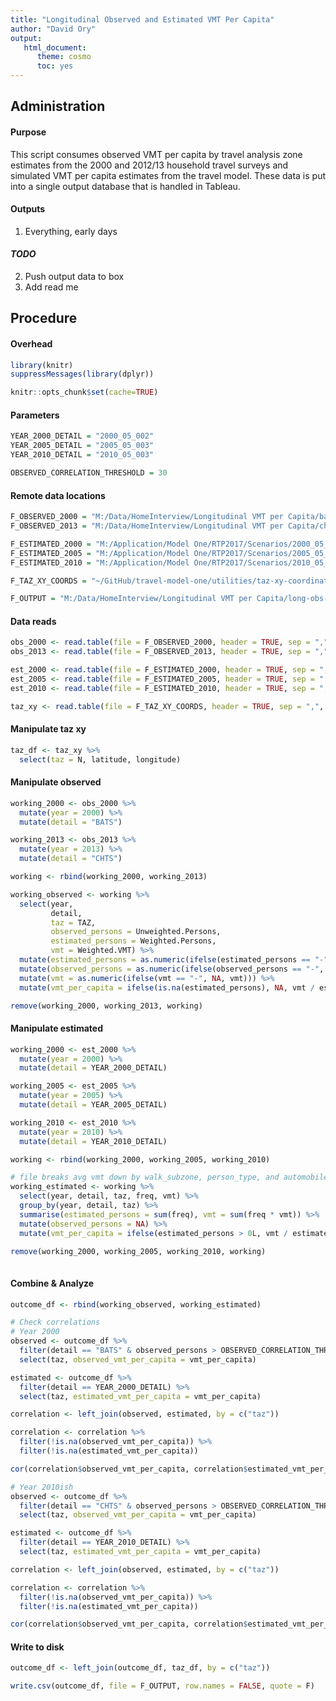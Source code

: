```yaml
---
title: "Longitudinal Observed and Estimated VMT Per Capita"
author: "David Ory"
output: 
   html_document:
      theme: cosmo
      toc: yes
---
```


## Administration

#### Purpose
This script consumes observed VMT per capita by travel analysis zone estimates from the 2000 and 2012/13 household travel surveys and simulated VMT per capita estimates from the travel model.  These data is put into a single output database that is handled in Tableau. 


#### Outputs
1.  Everything, early days

#### _TODO_ 
2. Push output data to box
3. Add read me

## Procedure

#### Overhead
```r
library(knitr)
suppressMessages(library(dplyr))
```

```r
knitr::opts_chunk$set(cache=TRUE)
```

#### Parameters
```r
YEAR_2000_DETAIL = "2000_05_002"
YEAR_2005_DETAIL = "2005_05_003"
YEAR_2010_DETAIL = "2010_05_003"

OBSERVED_CORRELATION_THRESHOLD = 30

```


#### Remote data locations
```r
F_OBSERVED_2000 = "M:/Data/HomeInterview/Longitudinal VMT per Capita/bats_2000.csv"
F_OBSERVED_2013 = "M:/Data/HomeInterview/Longitudinal VMT per Capita/chts_2013.csv"

F_ESTIMATED_2000 = "M:/Application/Model One/RTP2017/Scenarios/2000_05_002/OUTPUT/core_summaries/VehicleMilesTraveled.csv"
F_ESTIMATED_2005 = "M:/Application/Model One/RTP2017/Scenarios/2005_05_003/OUTPUT/core_summaries/VehicleMilesTraveled.csv"
F_ESTIMATED_2010 = "M:/Application/Model One/RTP2017/Scenarios/2010_05_003/OUTPUT/core_summaries/VehicleMilesTraveled.csv"

F_TAZ_XY_COORDS = "~/GitHub/travel-model-one/utilities/taz-xy-coordinates/taz_nodes_WGS84.csv"

F_OUTPUT = "M:/Data/HomeInterview/Longitudinal VMT per Capita/long-obs-est-vmt-per-capita.csv"

```

#### Data reads
```r
obs_2000 <- read.table(file = F_OBSERVED_2000, header = TRUE, sep = ",", stringsAsFactors = FALSE)
obs_2013 <- read.table(file = F_OBSERVED_2013, header = TRUE, sep = ",", stringsAsFactors = FALSE)

est_2000 <- read.table(file = F_ESTIMATED_2000, header = TRUE, sep = ",", stringsAsFactors = FALSE)
est_2005 <- read.table(file = F_ESTIMATED_2005, header = TRUE, sep = ",", stringsAsFactors = FALSE)
est_2010 <- read.table(file = F_ESTIMATED_2010, header = TRUE, sep = ",", stringsAsFactors = FALSE)

taz_xy <- read.table(file = F_TAZ_XY_COORDS, header = TRUE, sep = ",", stringsAsFactors = FALSE)

```

#### Manipulate taz xy
```r
taz_df <- taz_xy %>%
  select(taz = N, latitude, longitude)
```


#### Manipulate observed
```r
working_2000 <- obs_2000 %>%
  mutate(year = 2000) %>%
  mutate(detail = "BATS")

working_2013 <- obs_2013 %>%
  mutate(year = 2013) %>%
  mutate(detail = "CHTS")

working <- rbind(working_2000, working_2013)

working_observed <- working %>%
  select(year, 
         detail, 
         taz = TAZ, 
         observed_persons = Unweighted.Persons, 
         estimated_persons = Weighted.Persons, 
         vmt = Weighted.VMT) %>%
  mutate(estimated_persons = as.numeric(ifelse(estimated_persons == "-", NA, estimated_persons))) %>%
  mutate(observed_persons = as.numeric(ifelse(observed_persons == "-", NA, observed_persons))) %>%
  mutate(vmt = as.numeric(ifelse(vmt == "-", NA, vmt))) %>%
  mutate(vmt_per_capita = ifelse(is.na(estimated_persons), NA, vmt / estimated_persons))

remove(working_2000, working_2013, working)

```

#### Manipulate estimated
```r
working_2000 <- est_2000 %>%
  mutate(year = 2000) %>%
  mutate(detail = YEAR_2000_DETAIL)

working_2005 <- est_2005 %>%
  mutate(year = 2005) %>%
  mutate(detail = YEAR_2005_DETAIL)

working_2010 <- est_2010 %>%
  mutate(year = 2010) %>%
  mutate(detail = YEAR_2010_DETAIL)

working <- rbind(working_2000, working_2005, working_2010)

# file breaks avg vmt down by walk_subzone, person_type, and automobile sufficiency; need to aggregate back up to taz
working_estimated <- working %>%
  select(year, detail, taz, freq, vmt) %>%
  group_by(year, detail, taz) %>%
  summarise(estimated_persons = sum(freq), vmt = sum(freq * vmt)) %>%
  mutate(observed_persons = NA) %>%
  mutate(vmt_per_capita = ifelse(estimated_persons > 0L, vmt / estimated_persons, NA))

remove(working_2000, working_2005, working_2010, working)
  

```

#### Combine & Analyze
```r
outcome_df <- rbind(working_observed, working_estimated)

# Check correlations
# Year 2000
observed <- outcome_df %>%
  filter(detail == "BATS" & observed_persons > OBSERVED_CORRELATION_THRESHOLD) %>%
  select(taz, observed_vmt_per_capita = vmt_per_capita)

estimated <- outcome_df %>%
  filter(detail == YEAR_2000_DETAIL) %>%
  select(taz, estimated_vmt_per_capita = vmt_per_capita)

correlation <- left_join(observed, estimated, by = c("taz"))

correlation <- correlation %>%
  filter(!is.na(observed_vmt_per_capita)) %>%
  filter(!is.na(estimated_vmt_per_capita))

cor(correlation$observed_vmt_per_capita, correlation$estimated_vmt_per_capita)

# Year 2010ish
observed <- outcome_df %>%
  filter(detail == "CHTS" & observed_persons > OBSERVED_CORRELATION_THRESHOLD) %>%
  select(taz, observed_vmt_per_capita = vmt_per_capita)

estimated <- outcome_df %>%
  filter(detail == YEAR_2010_DETAIL) %>%
  select(taz, estimated_vmt_per_capita = vmt_per_capita)

correlation <- left_join(observed, estimated, by = c("taz"))

correlation <- correlation %>%
  filter(!is.na(observed_vmt_per_capita)) %>%
  filter(!is.na(estimated_vmt_per_capita))

cor(correlation$observed_vmt_per_capita, correlation$estimated_vmt_per_capita)


```

#### Write to disk
```r
outcome_df <- left_join(outcome_df, taz_df, by = c("taz"))

write.csv(outcome_df, file = F_OUTPUT, row.names = FALSE, quote = F)


```

